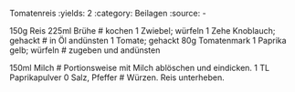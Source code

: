 Tomatenreis
:yields: 2
:category: Beilagen
:source: -

150g Reis
225ml Brühe
# kochen
1 Zwiebel; würfeln
1 Zehe Knoblauch; gehackt
# in Öl andünsten
1 Tomate; gehackt
80g Tomatenmark
1 Paprika gelb; würfeln
# zugeben und andünsten

150ml Milch
# Portionsweise mit Milch ablöschen und eindicken.
1 TL Paprikapulver
0 Salz, Pfeffer
# Würzen. Reis unterheben.

